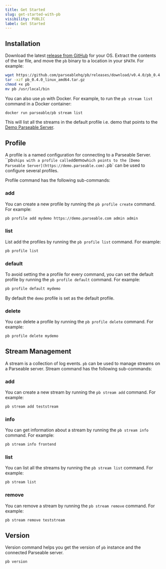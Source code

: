 ```yaml
---
title: Get Started
slug: get-started-with-pb
visibility: PUBLIC
label: Get Started
---
```


<head>
<title>Get Started with pb | Parseable</title>
<meta charSet="utf-8" />
<meta name="twitter:card" content="summary" />
</head>

## Installation

Download the latest [release from GitHub](https://github.com/parseablehq/pb/releases/latest) for your OS. Extract the contents of the tar file, and move the `pb` binary to a location in your `$PATH`. For example:

```bash
wget https://github.com/parseablehq/pb/releases/download/v0.4.0/pb_0.4.0_linux_amd64.tar.gz
tar -xzf pb_0.4.0_linux_amd64.tar.gz
chmod +x pb
mv pb /usr/local/bin
```

You can also use `pb` with Docker. For example, to run the `pb stream list` command in a Docker container:

```bash
docker run parseable/pb stream list
```

This will list all the streams in the default profile i.e. demo that points to the [Demo Parseable Server](https://demo.parseable.com).

## Profile

A profile is a named configuration for connecting to a Parseable Server. ``pb` ships with a profile called `demo` which points to the [Demo Parseable Server](https://demo.parseable.com). `pb` can be used to configure several profiles.

Profile command has the following sub-commands:

### add

You can create a new profile by running the `pb profile create` command. For example:

```bash
pb profile add mydemo https://demo.parseable.com admin admin
```

### list

List add the profiles by running the `pb profile list` command. For example:

```bash
pb profile list
```

### default

To avoid setting the a profile for every command, you can set the default profile by running the `pb profile default` command. For example:

```bash
pb profile default mydemo
```

By default the `demo` profile is set as the default profile.

### delete

You can delete a profile by running the `pb profile delete` command. For example:

```bash
pb profile delete mydemo
```

## Stream Management

A stream is a collection of log events. `pb` can be used to manage streams on a Parseable server. Stream command has the following sub-commands:

### add

You can create a new stream by running the `pb stream add` command. For example:

```bash
pb stream add teststream
```

### info

You can get information about a stream by running the `pb stream info` command. For example:

```bash
pb stream info frontend
```

### list 

You can list all the streams by running the `pb stream list` command. For example:

```bash
pb stream list
```

### remove

You can remove a stream by running the `pb stream remove` command. For example:

```bash
pb stream remove teststream
```

## Version

Version command helps you get the version of `pb` instance and the connected Parseable server. 

```
pb version
```


